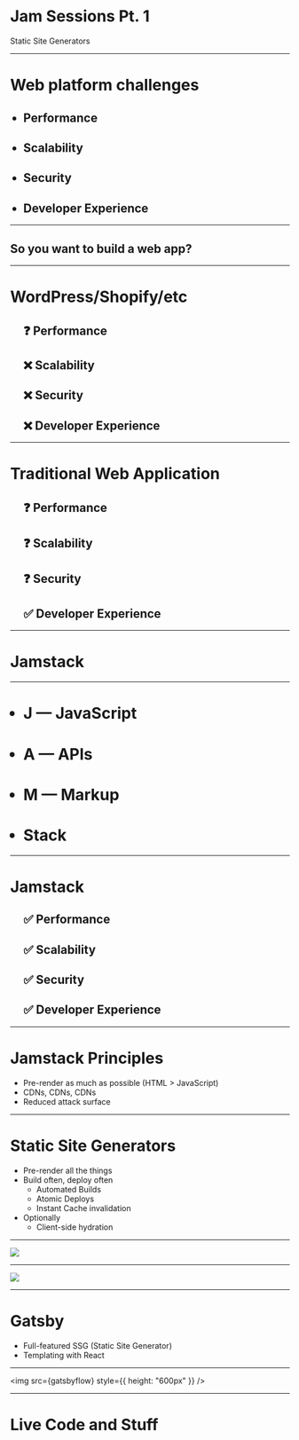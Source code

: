 

<Head>
  <title>My Presentation</title>
  <meta name="twitter:card" content="summary_large_image" />
  <meta name="twitter:site" content="@JakePartusch" />
  <meta name="twitter:title" content="Jam Sessions Part 1" />
  <meta name="og:title" content="Jam Sessions Part 1" />
  <meta name="twitter:description" content="Intro to Static Site Generators" />
  <meta name="og:description" content="Intro to Static Site Generators" />
  <meta
    name="twitter:image"
    content="https://jamstack-slides.netlify.app/jam-sessions-og.png"
  />
  <meta name="og:type" content="website" />
  <meta
    name="og:image"
    content="https://jamstack-slides.netlify.app/jam-sessions-og.png"
  />
  <meta name="og:image" content="https://jamstack-slides.netlify.app" />
</Head>

# Jam Sessions Pt. 1

Static Site Generators

---

<h1>Web platform challenges</h1>
<ul>
  <Steps>
    <h2>
      <li>Performance</li>
    </h2>
    <h2>
      <li>Scalability</li>
    </h2>
    <h2>
      <li>Security</li>
    </h2>
    <h2>
      <li>Developer Experience</li>
    </h2>
  </Steps>
</ul>

---

## So you want to build a web app?

---

<h1>WordPress/Shopify/etc</h1>
<ul>
  <Steps>
    <h2>❓ Performance</h2>
    <h2>❌ Scalability</h2>
    <h2>❌ Security</h2>
    <h2>❌ Developer Experience</h2>
  </Steps>
</ul>

---

<h1>Traditional Web Application</h1>
<ul>
  <Steps>
    <h2>❓ Performance</h2>
    <h2>❓ Scalability</h2>
    <h2>❓ Security</h2>
    <h2>✅ Developer Experience</h2>
  </Steps>
</ul>

---

# Jamstack

---

<ul>
  <h1>
    <li>J — JavaScript</li>
  </h1>
  <Steps>
    <h1>
      <li>A — APIs</li>
    </h1>
    <h1>
      <li>M — Markup</li>
    </h1>
    <h1>
      <li>Stack</li>
    </h1>
  </Steps>
</ul>

---

<h1>Jamstack</h1>
<ul>
  <Steps>
    <h2>✅ Performance</h2>
    <h2>✅ Scalability</h2>
    <h2>✅ Security</h2>
    <h2>✅ Developer Experience</h2>
  </Steps>
</ul>

---

# Jamstack Principles

- Pre-render as much as possible (HTML > JavaScript)
- CDNs, CDNs, CDNs
- Reduced attack surface

---

# Static Site Generators

- Pre-render all the things
- Build often, deploy often
  - Automated Builds
  - Atomic Deploys
  - Instant Cache invalidation
- Optionally
  - Client-side hydration

---

<a target="_blank" href="https://setyourwatchby.netlify.app/">
  <img src={tweet} />
</a>

---

<img src={jamstack} />

---

# Gatsby

- Full-featured SSG (Static Site Generator)
- Templating with React

---

<img src={gatsbyflow} style={{ height: "600px" }} />

---

# Live Code and Stuff
